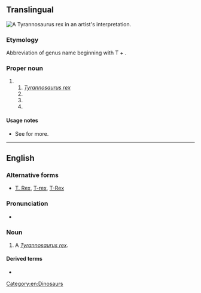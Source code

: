 {{also|T-Rex|T-rex|T. Rex}}
==Translingual==
[[File:Rjpalmer tyrannosaurusrex (white background).jpg|thumb|A ''Tyrannosaurus rex'' in an artist's interpretation.]]
{{wikipedia}}
{{wikispecies|Tyrannosaurus rex}}
{{wikispecies|Tachyoryctes rex}}
{{wikispecies|Tyrannasorus rex}}
{{wikispecies|Tyrannobdella rex}}

===Etymology===
Abbreviation of genus name beginning with T + {{etyl|la|mul}} {{m|la|rex||king}}.

===Proper noun===
{{taxoninfl|head=[[T.]] {{epinew|rex||la}}|i=1|g=m}}

# {{speciesabbrev|T|rex||la}}
## ''[[Tyrannosaurus rex]]''
## {{taxlink|Tachyoryctes rex|species|noshow=1}}
## {{taxlink|Tyrannasorus rex|species|noshow=1}}
## {{taxlink|Tyrannobdella rex|species|noshow=1}}

====Usage notes====
* See {{WSpepisearch|T_rex}} for more.

----

==English==

===Alternative forms===
* {{qualifier|informal, nonstandard}} [[T. Rex]], [[T-rex]], [[T-Rex]]

===Pronunciation===
* {{IPA|[ˈtiː ɹɛks]|lang=en}}

===Noun===
{{en-noun|T. rexes}}

# A ''[[Tyrannosaurus rex]]''.

====Derived terms====
* {{l|en|Rexy}}

[[Category:en:Dinosaurs]]